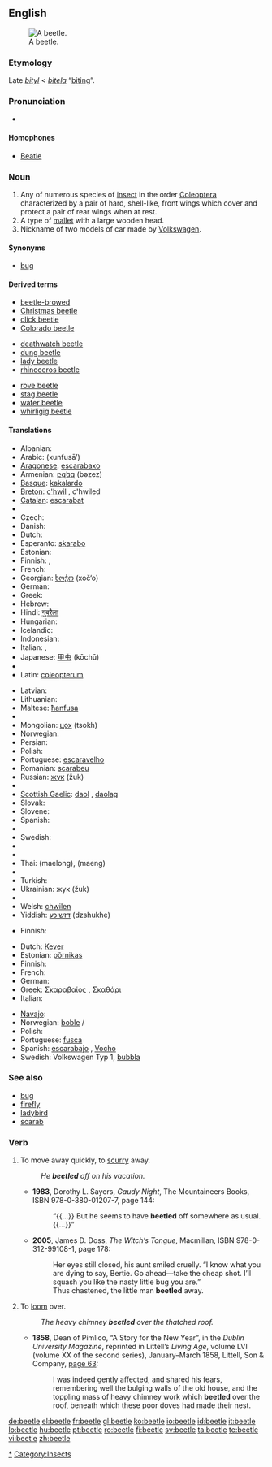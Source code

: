 ==English==
{{wikipedia|dab=beetle (disambiguation)|beetle}}
[[Image:Goliath beetle.jpg|thumb|right|A beetle.]]

===Etymology===
Late {{etyl|enm}} ''[[bityl]]'' < {{etyl|ang}} ''[[bitela]]'' “[[biting]]”.

===Pronunciation===
* {{audio|en-us-beetle.ogg|Audio (US)}}
*: {{rhymes|iːtəl}}

====Homophones====
* [[Beatle]]

===Noun===
{{en-noun}}

# Any of numerous species of [[insect]] in the order [[Coleoptera]] characterized by a pair of hard, shell-like, front wings which cover and protect a pair of rear wings when at rest.
# A type of [[mallet]] with a large wooden head.
# <!--capitalised?-->Nickname of two models of car made by [[w:Volkswagen|Volkswagen]].

====Synonyms====
* [[bug]]<!--capitalised in car sense?--> {{italbrac|U.S. colloquial}}

====Derived terms====
{{rel-top3| from beetle}}
* [[beetle-browed]]
* [[Christmas beetle]]
* [[click beetle]]
* [[Colorado beetle]]
{{rel-mid3}}
* [[deathwatch beetle]]
* [[dung beetle]]
* [[lady beetle]]
* [[rhinoceros beetle]]
{{rel-mid3}}
* [[rove beetle]]
* [[stag beetle]]
* [[water beetle]]
* [[whirligig beetle]]
{{rel-bottom}}

====Translations====
{{trans-top|insect}}
* Albanian: {{t+|sq|brumbull|xs=Albanian}}
* Arabic: {{Arab|[[خنفساء]]}} (xunfusā’) {{f}}
* [[Aragonese]]: [[escarabaxo]] {{m}}
* Armenian: [[բզեզ]] (bəzez)
* [[Basque]]: [[kakalardo]]
* [[Breton]]: [[c'hwil]] {{m}}, c'hwiled {{p}}
* [[Catalan]]: [[escarabat]] {{m}}
* {{trreq|Chinese}}
* Czech: {{t-|cs|brouk|m}}
* Danish: {{t-|da|bille|c}}
* Dutch: {{t+|nl|kever|m}}
* Esperanto: [[skarabo]]
* Estonian: {{t-|et|mardikas}}
* Finnish: {{t+|fi|kuoriainen}}, {{t-|fi|koppakuoriainen}}
* French: {{t+|fr|scarabée|m}}
* Georgian: [[ხოჭო]] (xoč‘o)
* German: {{t+|de|Käfer|m}}
* Greek: {{t+|el|σκαθάρι|n|sc=Grek}}
* Hebrew: {{t+|he|חיפושית|sc=Hebr}}
* Hindi: [[गुबरैला]]
* Hungarian: {{t+|hu|bogár}}
* Icelandic: {{t+|is|bjalla|f}}
* Indonesian: {{t+|id|kumbang|xs=Indonesian}}
* Italian: {{t+|it|scarafaggio|m}}, {{t+|it|scarabeo|m}}
* Japanese: [[甲虫]] (kōchū)
* {{trreq|Korean}}
* Latin: [[coleopterum]] {{n}}
{{trans-mid}}
* Latvian: {{t-|lv|vabole|f|xs=Latvian}}
* Lithuanian: {{t+|lt|vabalas|m|xs=Lithuanian}}
* Maltese: [[ħanfusa]] {{f}}
* {{trreq|Maori}}
* Mongolian: [[цох]] (tsokh)
* Norwegian: {{t-|no|bille|m}}
* Persian: {{t-|fa|سوسک|sc=fa-Arab|xs=Persian}}
* Polish: {{t+|pl|chrząszcz|m}}
* Portuguese: [[escaravelho]] {{m}}
* Romanian: [[scarabeu]]
* Russian: [[жук]] (žuk) {{m}}
* {{trreq|Sanskrit}}
* [[Scottish Gaelic]]: [[daol]] {{m}}, [[daolag]] {{f}}
* Slovak: {{t-|sk|chrobák|m}}
* Slovene: {{t+|sl|hrošč|m}}
* Spanish: {{t-|es|escarabajo|m}}
* {{trreq|Swahili}}
* Swedish: {{t-|sv|skalbagge|c}}
* {{trreq|Tamil}}
* {{trreq|Telugu}}
* Thai: {{Thai|[[แมลง]]}} (maelong), {{Thai|[[แมง]]}} (maeng)
* {{trreq|Tibetan}}
* Turkish: {{t+|tr|böcek}}
* Ukrainian: жук (žuk) {{m}}
* {{trreq|Vietnamese}}
* Welsh: [[chwilen]]
* Yiddish: [[דזשוכע]] (dzshukhe) {{f}}
{{trans-bottom}}

{{trans-top|mallet}}
* Finnish: {{t|fi|puunuija}}
{{trans-mid}}
{{trans-bottom}}

{{trans-top|Volkswagen car}}
* Dutch: [[Kever]] {{m}}
* Estonian: [[põrnikas]]
* Finnish: {{t-|fi|kupla}}
* French: {{t+|fr|Coccinelle|f}}
* German: {{t+|de|Käfer|m}}
* Greek: [[Σκαραβαίος]] {{m}}, [[Σκαθάρι]]
* Italian: {{t+|it|maggiolino|m}}
{{trans-mid}}
* [[Navajo]]: {{tø|nv|chidí né'éshtiłí}}
* Norwegian: [[boble]] {{m}}/{{f}}
* Polish: {{t+|pl|garbus|m}}
* Portuguese: [[fusca]] {{italbrac|Brazil}} {{f}}
* Spanish: [[escarabajo]] {{m}}, [[Vocho]] {{m}} {{italbrac|Mexico}}
* Swedish: Volkswagen Typ 1, [[bubbla]] {{c}} <!--"bubbla" to be confirmed-->
{{trans-bottom}}

===See also===
* [[bug]]
* [[firefly]]
* [[ladybird]]
* [[scarab]]

===Verb===
{{en-verb|beetles|beetling|beetled|beetled}}

# To move away quickly, to [[scurry]] away.
#: ''He '''beetled''' off on his vacation.''
#* '''1983''', Dorothy L. Sayers, ''Gaudy Night'',<sup >[http://books.google.com/books?id=fvT2pqW-D2AC ]</sup> The Mountaineers Books, ISBN 978-0-380-01207-7, page 144:
#*: “{{...}} But he seems to have '''beetled''' off somewhere as usual. {{...}}” <!-- [sic] quotation marks: dialogue -->
#* '''2005''', James D. Doss, ''The Witch’s Tongue'', Macmillan, ISBN 978-0-312-99108-1, page 178:
#*: Her eyes still closed, his aunt smiled cruelly. “I know what you are dying to say, Bertie. Go ahead—take the cheap shot. I’ll squash you like the nasty little bug you are.”
#*: Thus chastened, the little man '''beetled''' away.
# To [[loom]] over.
#: ''The heavy chimney '''beetled''' over the thatched roof.''
#* '''1858''', Dean of Pimlico, “A Story for the New Year”, in the ''Dublin University Magazine'', reprinted in Littell’s ''Living Age'', volume LVI (volume XX of the second series), January–March 1858, Littell, Son &amp; Company, [http://books.google.com/books?id=PGb_CgOGGUoC&amp;pg=PA63&amp;dq=beetled page 63]:
#*: I was indeed gently affected, and shared his fears, remembering well the bulging walls of the old house, and the toppling mass of heavy chimney work which '''beetled''' over the roof, beneath which these poor doves had made their nest.

[[Category:Beetles|*]]
[[Category:Insects]]

[[de:beetle]]
[[el:beetle]]
[[fr:beetle]]
[[gl:beetle]]
[[ko:beetle]]
[[io:beetle]]
[[id:beetle]]
[[it:beetle]]
[[lo:beetle]]
[[hu:beetle]]
[[pt:beetle]]
[[ro:beetle]]
[[fi:beetle]]
[[sv:beetle]]
[[ta:beetle]]
[[te:beetle]]
[[vi:beetle]]
[[zh:beetle]]